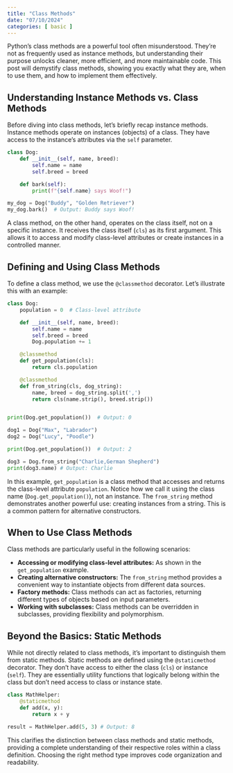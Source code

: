 ```yaml
---
title: "Class Methods"
date: "07/10/2024"
categories: [ basic ]
---
```



Python's class methods are a powerful tool often misunderstood.  They're not as frequently used as instance methods, but understanding their purpose unlocks cleaner, more efficient, and more maintainable code. This post will demystify class methods, showing you exactly what they are, when to use them, and how to implement them effectively.

## Understanding Instance Methods vs. Class Methods

Before diving into class methods, let's briefly recap instance methods.  Instance methods operate on instances (objects) of a class. They have access to the instance's attributes via the `self` parameter.

```python
class Dog:
    def __init__(self, name, breed):
        self.name = name
        self.breed = breed

    def bark(self):
        print(f"{self.name} says Woof!")

my_dog = Dog("Buddy", "Golden Retriever")
my_dog.bark()  # Output: Buddy says Woof!
```

A class method, on the other hand, operates on the class itself, not on a specific instance.  It receives the class itself (`cls`) as its first argument. This allows it to access and modify class-level attributes or create instances in a controlled manner.

## Defining and Using Class Methods

To define a class method, we use the `@classmethod` decorator.  Let's illustrate this with an example:

```python
class Dog:
    population = 0  # Class-level attribute

    def __init__(self, name, breed):
        self.name = name
        self.breed = breed
        Dog.population += 1

    @classmethod
    def get_population(cls):
        return cls.population

    @classmethod
    def from_string(cls, dog_string):
        name, breed = dog_string.split(',')
        return cls(name.strip(), breed.strip())


print(Dog.get_population())  # Output: 0

dog1 = Dog("Max", "Labrador")
dog2 = Dog("Lucy", "Poodle")

print(Dog.get_population())  # Output: 2

dog3 = Dog.from_string("Charlie,German Shepherd")
print(dog3.name) # Output: Charlie
```

In this example, `get_population` is a class method that accesses and returns the class-level attribute `population`.  Notice how we call it using the class name (`Dog.get_population()`), not an instance.  The `from_string` method demonstrates another powerful use: creating instances from a string.  This is a common pattern for alternative constructors.


## When to Use Class Methods

Class methods are particularly useful in the following scenarios:

* **Accessing or modifying class-level attributes:**  As shown in the `get_population` example.
* **Creating alternative constructors:** The `from_string` method provides a convenient way to instantiate objects from different data sources.
* **Factory methods:**  Class methods can act as factories, returning different types of objects based on input parameters.
* **Working with subclasses:** Class methods can be overridden in subclasses, providing flexibility and polymorphism.


##  Beyond the Basics:  Static Methods

While not directly related to class methods, it's important to distinguish them from static methods.  Static methods are defined using the `@staticmethod` decorator. They don't have access to either the class (`cls`) or instance (`self`). They are essentially utility functions that logically belong within the class but don't need access to class or instance state.


```python
class MathHelper:
    @staticmethod
    def add(x, y):
        return x + y

result = MathHelper.add(5, 3) # Output: 8
```

This clarifies the distinction between class methods and static methods, providing a complete understanding of their respective roles within a class definition.  Choosing the right method type improves code organization and readability.

